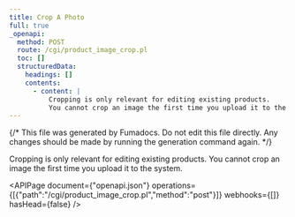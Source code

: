 ```yaml
---
title: Crop A Photo
full: true
_openapi:
  method: POST
  route: /cgi/product_image_crop.pl
  toc: []
  structuredData:
    headings: []
    contents:
      - content: |
          Cropping is only relevant for editing existing products.
          You cannot crop an image the first time you upload it to the system.
---
```


{/* This file was generated by Fumadocs. Do not edit this file directly. Any changes should be made by running the generation command again. */}

Cropping is only relevant for editing existing products.
You cannot crop an image the first time you upload it to the system.


<APIPage document={"openapi.json"} operations={[{"path":"/cgi/product_image_crop.pl","method":"post"}]} webhooks={[]} hasHead={false} />